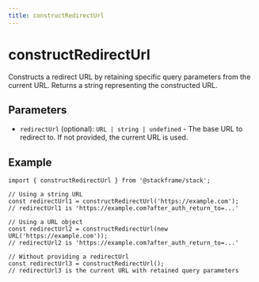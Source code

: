 ```yaml
---
title: constructRedirectUrl
---
```


# constructRedirectUrl

Constructs a redirect URL by retaining specific query parameters from the current URL. Returns a string representing the constructed URL.

## Parameters

- `redirectUrl` (optional): `URL | string | undefined` - The base URL to redirect to. If not provided, the current URL is used.

## Example

```tsx
import { constructRedirectUrl } from '@stackframe/stack';

// Using a string URL
const redirectUrl1 = constructRedirectUrl('https://example.com');
// redirectUrl1 is 'https://example.com?after_auth_return_to=...'

// Using a URL object
const redirectUrl2 = constructRedirectUrl(new URL('https://example.com'));
// redirectUrl2 is 'https://example.com?after_auth_return_to=...'

// Without providing a redirectUrl
const redirectUrl3 = constructRedirectUrl();
// redirectUrl3 is the current URL with retained query parameters
```